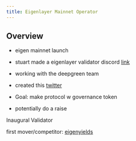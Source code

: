 ```yaml
---
title: Eigenlayer Mainnet Operator
---
```


## Overview

- eigen mainnet launch

- stuart made a eigenlayer validator discord [link](https://discord.gg/EgTwfWNF)
- working with the deepgreen team
- created this [twitter](https://twitter.com/AVSDAO)


- Goal: make protocol w governance token
- potentially do a raise

Inaugural Validator


first mover/competitor: [eigenyields](https://twitter.com/EigenYields)
